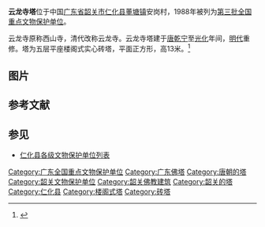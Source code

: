 {{coord|25|05|59|N|113|36|17|E|display=title|scale:10000}}
{{文物保护单位
| 级别 = 全国
| 名称 = 云龙寺塔
| 图片 = Renhua Yunlong Si Ta 2013.12.08 16-22-25.jpg
| 所在 = [[广东省|广东省]][[仁化县|仁化县]]
| 分类 = 古建筑
| 时代 = [[唐朝|唐]]
| 编号 = 3-138
| 登录 = 1988年1月13日
}}

'''云龙寺塔'''位于中国[[广东省|广东省]][[韶关市|韶关市]][[仁化县|仁化县]][[董塘镇|董塘镇]]安岗村，1988年被列为[[第三批全国重点文物保护单位|第三批全国重点文物保护单位]]。

云龙寺原称西山寺，清代改称云龙寺。云龙寺塔建于[[唐朝|唐]][[乾宁|乾宁]]至[[光化|光化]]年间，[[明代|明代]]重修。塔为五层平座楼阁式实心砖塔，平面正方形，高13米。<ref>{{Cite book |title=全国重点文物保护单位·第一至第五批·第Ⅱ卷 |publisher=文物出版社 |year=2004 |isbn=7-5010-1525-2 |pages=624 }}</ref>

== 图片 ==

{{Gallery
|width = 300
|height = 
|lines = 1
|File:Renhua Yunlong Si Ta 2013.12.08 16-27-51.jpg|
|File:Renhua Yunlong Si Ta 2013.12.08 16-19-26.jpg|
|File:Renhua Yunlong Si Ta 2013.12.08 16-25-12.jpg|
|File:Renhua Yunlong Si Ta 2013.12.08 16-22-54.jpg|
|File:Renhua Yunlong Si Ta 2013.12.08 16-25-55.jpg|
|File:Renhua Yunlong Si Ta 2013.12.08 16-25-54.jpg|
|File:Renhua Yunlong Si Ta 2013.12.08 16-25-52.jpg|
|File:Renhua Yunlong Si Ta 2013.12.08 16-25-42.jpg|
|File:Renhua Yunlong Si Ta 2013.12.08 16-21-04.jpg|
|File:Renhua Yunlong Si Ta 2013.12.08 16-20-56.jpg|
|File:Renhua Yunlong Si Ta 2013.12.08 16-20-54.jpg|
|File:Renhua Yunlong Si Ta 2013.12.08 16-21-59.jpg|
}}

==参考文献==
{{commonscat|Pagoda of Yunlong Temple}}
{{reflist}}

==参见==
* [[仁化县各级文物保护单位列表|仁化县各级文物保护单位列表]]

{{广东全国重点文物保护单位}}

{{DEFAULTSORT:yun}}
[[Category:广东全国重点文物保护单位|Category:广东全国重点文物保护单位]]
[[Category:广东佛塔|Category:广东佛塔]]
[[Category:唐朝的塔|Category:唐朝的塔]]
[[Category:韶关文物保护单位|Category:韶关文物保护单位]]
[[Category:韶关佛教建筑|Category:韶关佛教建筑]]
[[Category:韶关的塔|Category:韶关的塔]]
[[Category:仁化县|Category:仁化县]]
[[Category:楼阁式塔|Category:楼阁式塔]]
[[Category:砖塔|Category:砖塔]]